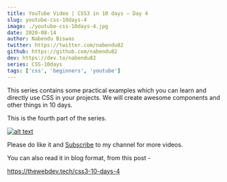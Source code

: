 ```yaml
---
title: YouTube Video | CSS3 in 10 days — Day 4
slug: youtube-css-10days-4
image: ./youtube-css-10days-4.jpg
date: 2020-08-14
author: Nabendu Biswas
twitter: https://twitter.com/nabendu82
github: https://github.com/nabendu82
dev: https://dev.to/nabendu82
series: CSS-10days
tags: ['css', 'beginners', 'youtube']
---
```


This series contains some practical examples which you can learn and directly use CSS in your projects. We will create awesome components and other things in 10 days.

This is the fourth part of the series.

<div className={styles.image__small}>

[![alt text](https://res.cloudinary.com/dxkxvfo2o/image/upload/v1597408302/css3-day4_srvujb.png)](https://youtu.be/lAjMjQrD5Kg "CSS Day-4")

</div>

Please do like it and [Subscribe](https://www.youtube.com/channel/UCRf7mazcufqZxd2pR3oQJuQ?sub_confirmation=1) to my channel for more videos.

You can also read it in blog format, from this post -

https://thewebdev.tech/css3-10-days-4

